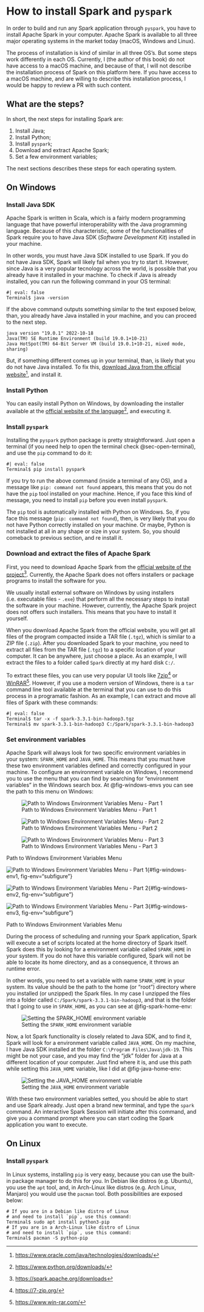 
# How to install Spark and `pyspark` {#sec-install-spark .appendix}

In order to build and run any Spark application through `pyspark`, you have to install Apache Spark in your computer. Apache Spark is available to all three major operating systems in the market today (macOS, Windows and Linux). 

The process of installation is kind of similar in all three OS's. But some steps work differently in each OS. Currently, I (the author of this book) do not have access to a macOS machine, and because of that, I will not describe the installation process of Spark on this platform here. If you have access to a macOS machine, and are willing to describe this installation process, I would be happy to review a PR with such content.



## What are the steps?

In short, the next steps for installing Spark are:

1. Install Java;
2. Install Python;
3. Install `pyspark`;
2. Download and extract Apache Spark;
3. Set a few environment variables;

The next sections describes these steps for each operating system. 


## On Windows

### Install Java SDK

Apache Spark is written in Scala, which is a fairly modern programming language that have powerful interoperability with the Java programming language. Because of this characteristic, some of the functionalities of Spark require you to have Java SDK (*Software Development Kit*) installed in your machine. 

In other words, you must have Java SDK installed to use Spark. If you do not have Java SDK, Spark will likely fail when you try to start it. However, since Java is a very popular tecnology across the world, is possible that you already have it installed in your machine. To check if Java is already installed, you can run the following command in your OS terminal:

```{terminal}
#| eval: false
Terminal$ java -version
```

If the above command outputs something similar to the text exposed below, than, you already have Java installed in your machine, and you can proceed to the next step.

```
java version "19.0.1" 2022-10-18
Java(TM) SE Runtime Environment (build 19.0.1+10-21)
Java HotSpot(TM) 64-Bit Server VM (build 19.0.1+10-21, mixed mode, sharing)
```

But, if something different comes up in your terminal, than, is likely that you do not have Java installed. To fix this, [download Java from the official website](https://www.oracle.com/java/technologies/downloads/)^[<https://www.oracle.com/java/technologies/downloads/>], and install it.


### Install Python

You can easily install Python on Windows, by downloading the installer available at the [official website of the language](https://www.python.org/downloads/)^[<https://www.python.org/downloads/>], and executing it.


### Install `pyspark`

Installing the `pyspark` python package is pretty straightforward. Just open a terminal (if you need help to open the terminal check @sec-open-terminal), and use the `pip` command to do it:

```{terminal}
#| eval: false
Terminal$ pip install pyspark
```

If you try to run the above command (inside a terminal of any OS), and a message like `pip: command not found` appears, this means that you do not have the `pip` tool installed on your machine. Hence, if you face this kind of message, you need to install `pip` before you even install `pyspark`.

The `pip` tool is automatically installed with Python on Windows. So, if you face this message (`pip: command not found`), then, is very likely that you do not have Python correctly installed on your machine. Or maybe, Python is not installed at all in any shape or size in your system. So, you should comeback to previous section, and re install it.



### Download and extract the files of Apache Spark

First, you need to download Apache Spark from the [official website of the project](https://spark.apache.org/downloads)^[<https://spark.apache.org/downloads>]. Currently, the Apache Spark does not offers installers or package programs to install the software for you.

We usually install external software on Windows by using installers (i.e. executable files - `.exe`) that perform all the necessary steps to install the software in your machine. However, currently, the Apache Spark project does not offers such installers. This means that you have to install it yourself.

When you download Apache Spark from the official website, you will get all files of the program compacted inside a TAR file (`.tgz`), which is similar to a ZIP file (`.zip`). After you downloaded Spark to your machine, you need to extract all files from the TAR file (`.tgz`) to a specific location of your computer. It can be anywhere, just choose a place. As an example, I will extract the files to a folder called `Spark` directly at my hard disk `C:/`. 

To extract these files, you can use very popular UI tools like [7zip](https://7-zip.org/)^[<https://7-zip.org/>] or [WinRAR](https://www.win-rar.com/)^[<https://www.win-rar.com/>]. However, if you use a modern version of Windows, there is a `tar` command line tool available at the terminal that you can use to do this process in a programatic fashion. As an example, I can extract and move all files of Spark with these commands:

```{terminal}
#| eval: false
Terminal$ tar -x -f spark-3.3.1-bin-hadoop3.tgz
Terminal$ mv spark-3.3.1-bin-hadoop3 C:/Spark/spark-3.3.1-bin-hadoop3
```


### Set environment variables

<!-- test if `HADOOP_HOME` variable and winutils.exe is really necessary -->
<!-- test if `PYSPARK_PYTHON` is really necessary -->

Apache Spark will always look for two specific environment variables in your system: `SPARK_HOME` and `JAVA_HOME`. This means that you must have these two environment variables defined and correctly configured in your machine. To configure an environment variable on Windows, I recommend you to use the menu that you can find by searching for "environment variables" in the Windows search box. At @fig-windows-envs you can see the path to this menu on Windows:

<!-- These multi-figures in sequence need to have a new line between each of them
if they do not have these new lines, an error in crossref will occur -->

::::: {.content-hidden when-format="pdf"}

::: {#fig-windows-envs}

![Path to Windows Environment Variables Menu - Part 1](../Figures/windows-environment-variables1.png){#fig-windows-env1}

![Path to Windows Environment Variables Menu - Part 2](../Figures/windows-environment-variables2.png){#fig-windows-env2}

![Path to Windows Environment Variables Menu - Part 3](../Figures/windows-environment-variables3.png){#fig-windows-env3}

Path to Windows Environment Variables Menu
:::

:::::


::::: {.content-visible when-format="pdf"}

::: {#fig-windows-envs}

![Path to Windows Environment Variables Menu - Part 1](../Figures/windows-environment-variables1.png){#fig-windows-env1, fig-env="subfigure"}

![Path to Windows Environment Variables Menu - Part 2](../Figures/windows-environment-variables2.png){#fig-windows-env2, fig-env="subfigure"}

![Path to Windows Environment Variables Menu - Part 3](../Figures/windows-environment-variables3.png){#fig-windows-env3, fig-env="subfigure"}

Path to Windows Environment Variables Menu
:::

:::::

During the process of scheduling and running your Spark application, Spark will execute a set of scripts located at the home directory of Spark itself. Spark does this by looking for a environment variable called `SPARK_HOME` in your system. If you do not have this variable configured, Spark will not be able to locate its home directory, and as a consequence, it throws an runtime error.

In other words, you need to set a variable with name `SPARK_HOME` in your system. Its value should be the path to the home (or "root") directory where you installed (or unzipped) the Spark files. In my case I unzipped the files into a folder called `C:/Spark/spark-3.3.1-bin-hadoop3`, and that is the folder that I going to use in `SPARK_HOME`, as you can see at @fig-spark-home-env:

![Setting the `SPARK_HOME` environment variable](../Figures/windows-environment-variables4.png){#fig-spark-home-env}


<!-- We need Java SDK not Java Runtime -->
<!-- Download at https://www.oracle.com/java/technologies/downloads/ -->
Now, a lot Spark functionality is closely related to Java SDK, and to find it, Spark will look for a environment variable called `JAVA_HOME`. On my machine, I have Java SDK installed at the folder `C:\Program Files\Java\jdk-19`. This might be not your case, and you may find the "jdk" folder for Java at a different location of your computer. Just find where it is, and use this path while setting this `JAVA_HOME` variable, like I did at @fig-java-home-env:

![Setting the `JAVA_HOME` environment variable](../Figures/windows-environment-variables5.png){#fig-java-home-env}

With these two environment variables setted, you should be able to start and use Spark already. Just open a brand new terminal, and type the `spark` command. An interactive Spark Session will initiate after this command, and give you a command prompt where you can start coding the Spark application you want to execute.




<!--
### Further configurations

With `SPARK_HOME` and `JAVA_HOME` variables configured, you should be able to start and use Spark already. But, you might need some more steps to correctly use Spark. An important info to use `pyspark` is the location (in your computer) of the Python interpreter. Spark might not know where your Python interpreter is located. Or maybe, you have multiple Python interpreters installed in your machine.

You can explicit tell Spark where is the Python interpreter that you want to use by setting the variable `PYSPARK_PYTHON`. This variable must contain the path to the home of the Python folder that contains the Python interpreter that you want to use while launching `pyspark`. If you are lazy like me, you can use Python itself to find the path to the executable of the Python interpreter. Just the run the following Python code:

```{python}
#| eval: false
import sys
sys.executable
```
-->





## On Linux

### Install `pyspark`

In Linux systems, installing `pip` is very easy, because you can use the built-in package manager to do this for you. In Debian like distros (e.g. Ubuntu), you use the `apt` tool, and, in Arch-Linux like distros (e.g. Arch Linux, Manjaro) you would use the `pacman` tool. Both possibilities are exposed below:

```{terminal, eval = FALSE}
# If you are in a Debian like distro of Linux
# and need to install `pip`, use this command:
Terminal$ sudo apt install python3-pip
# If you are in a Arch-Linux like distro of Linux
# and need to install `pip`, use this command:
Terminal$ pacman -S python-pip
```